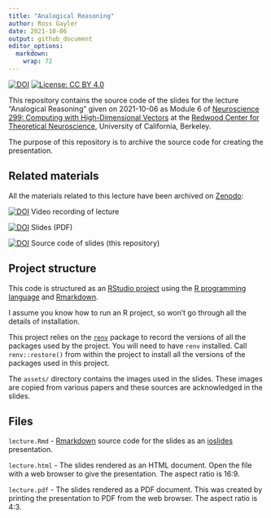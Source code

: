 ```yaml
---
title: "Analogical Reasoning"
author: Ross Gayler
date: 2021-10-06
output: github_document
editor_options: 
  markdown: 
    wrap: 72
---
```


<!-- README.md is generated from README.Rmd. Please edit only README.Rmd -->

<!-- badges: start -->

[![DOI](https://zenodo.org/badge/DOI/10.5281/zenodo.5561007.svg)](https://doi.org/10.5281/zenodo.5561007)
[![License: CC BY
4.0](https://img.shields.io/badge/License-CC%20BY%204.0-lightgrey.svg)](https://creativecommons.org/licenses/by/4.0/)

<!-- badges: end -->

This repository contains the source code of the slides for the lecture
"Analogical Reasoning" given on 2021⁠-⁠10⁠-⁠06 as Module 6 of
[Neuroscience 299: Computing with High-Dimensional
Vectors](https://redwood.berkeley.edu/courses/computing-with-high-dimensional-vectors)
at the [Redwood Center for Theoretical
Neuroscience](https://redwood.berkeley.edu/), University of California,
Berkeley.

The purpose of this repository is to archive the source code for
creating the presentation.

## Related materials

All the materials related to this lecture have been archived on
[Zenodo](https://zenodo.org/):

[![DOI](https://zenodo.org/badge/DOI/10.5281/zenodo.5560797.svg)](https://doi.org/10.5281/zenodo.5560797)
Video recording of lecture

[![DOI](https://zenodo.org/badge/DOI/10.5281/zenodo.5552219.svg)](https://doi.org/10.5281/zenodo.5552219)
Slides (PDF)

[![DOI](https://zenodo.org/badge/DOI/10.5281/zenodo.5561007.svg)](https://doi.org/10.5281/zenodo.5561007)
Source code of slides (this repository)

## Project structure

This code is structured as an [RStudio
project](https://support.rstudio.com/hc/en-us/articles/200526207-Using-Projects)
using the [R programming language](https://www.r-project.org/) and
[Rmarkdown](https://rmarkdown.rstudio.com/).

I assume you know how to run an R project, so won't go through all the
details of installation.

This project relies on the
[`renv`](https://rstudio.github.io/renv/articles/renv.html) package to
record the versions of all the packages used by the project. You will
need to have `renv` installed. Call `renv::restore()` from within the
project to install all the versions of the packages used in this
project.

The `assets/` directory contains the images used in the slides. These
images are copied from various papers and these sources are acknowledged
in the slides.

## Files

`lecture.Rmd` -
[Rmarkdown](https://rmarkdown.rstudio.com/authoring_basics.html) source
code for the slides as an
[ioslides](https://bookdown.org/yihui/rmarkdown/ioslides-presentation.html)
presentation.

`lecture.html` - The slides rendered as an HTML document. Open the file
with a web browser to give the presentation. The aspect ratio is 16:9.

`lecture.pdf` - The slides rendered as a PDF document. This was created
by printing the presentation to PDF from the web browser. The aspect
ratio is 4:3.
